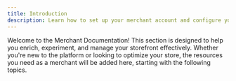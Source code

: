```yaml
---
title: Introduction
description: Learn how to set up your merchant account and configure your storefront.
---
```



Welcome to the Merchant Documentation! This section is designed to help you enrich, experiment, and manage your storefront effectively. Whether you're new to the platform or looking to optimize your store, the resources you need as a merchant will be added here, starting with the following topics.

<CardGrid>
  <LinkCard
    noborder
    icon='document'
    title="Enrichment"
    description="Learn how to enrich your storefront with the latest features and enhancements."
    link="/merchants/get-started/enrichment/"
    rightIcon="right-arrow"
  />
  <LinkCard
    noborder
    icon='document'
    title="Experiments"
    description="Learn how to set up and manage campaign experiments to optimize your storefront."
    link="/merchants/get-started/experiments/"
    rightIcon="right-arrow"
  />
  <LinkCard
    noborder
    icon='document'
    title="Terms and Conditions"
    description="Learn how to set up your terms and conditions for your storefront."
    link="/merchants/get-started/terms-and-conditions/"
    rightIcon="right-arrow"
  />
</CardGrid>
